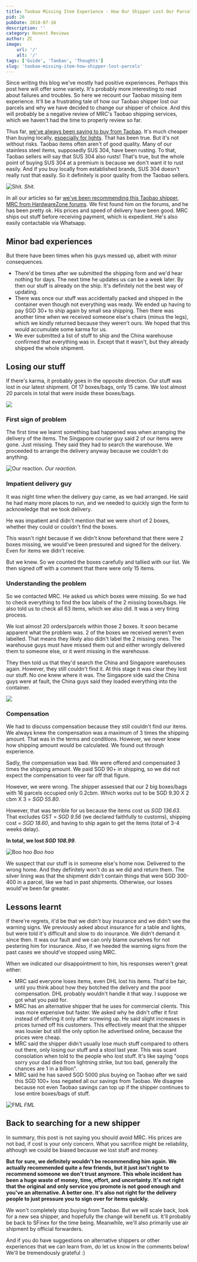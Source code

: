 ```yaml
---
title: Taobao Missing Item Experience - How Our Shipper Lost Our Parcels
pid: 26
pubDate: 2018-07-16
description: ''
category: Honest Reviews
author: ZC
image:
    url: '/'
    alt: '/'
tags: ['Guide', 'Taobao', 'Thoughts']
slug: 'taobao-missing-item-how-shipper-lost-parcels'
---
```


Since writing this blog we've mostly had positive experiences. Perhaps this post here will offer some variety. It's probably more interesting to read about failures and troubles. So here we recount our Taobao missing item experience. It'll be a frustrating tale of how our Taobao shipper lost our parcels and why we have decided to change our shipper of choice. And this will probably be a negative review of MRC's Taobao shipping services, which we haven't had the time to properly review so far.

Thus far, [we've always been saying to buy from Taobao](https://btonomics.com/shopping/should-you-buy-furniture-from-taobao-or-ikea/). It's much cheaper than buying locally, [especially for lights](https://btonomics.com/shopping/how-to-buy-lights-from-taobao/). That has been true. But it's not without risks. Taobao items often aren't of good quality. Many of our stainless steel items, supposedly SUS 304, have been rusting. To that, Taobao sellers will say that SUS 304 also rusts! That's true, but the whole point of buying SUS 304 at a premium is because we don't want it to rust easily. And if you buy locally from established brands, SUS 304 doesn't really rust that easily. So it definitely is poor quality from the Taobao sellers.

![Shit.](./images/26_tumblr_m4v5ny27QA1r0j8as1.gif) _Shit._

In all our articles so far [we've been recommending this Taobao shipper](https://btonomics.com/shopping/how-to-buy-and-ship-from-taobao-to-singapore/), [MRC from HardwareZone forums](https://forums.hardwarezone.com.sg/mass-order-corner-251/try-us-if-you-buying-huge-furniture-bulky-items-china-5673360.html). We first found him on the forums, and he has been pretty ok. His prices and speed of delivery have been good. MRC ships out stuff before receiving payment, which is expedient. He's also easily contactable via Whatsapp.

## Minor bad experiences

But there have been times when his guys messed up, albeit with minor consequences.

- There'd be times after we submitted the shipping form and we'd hear nothing for days. The next time he updates us can be a week later. By then our stuff is already on the ship. It's definitely not the best way of updating.
- There was once our stuff was accidentally packed and shipped in the container even though not everything was ready. We ended up having to pay SGD 30+ to ship again by small sea shipping. Then there was another time when we received someone else's chairs (minus the legs), which we kindly returned because they weren't ours. We hoped that this would accumulate some karma for us.
- We ever submitted a list of stuff to ship and the China warehouse confirmed that everything was in. Except that it wasn't, but they already shipped the whole shipment.

## Losing our stuff

If there's karma, it probably goes in the opposite direction. Our stuff was lost in our latest shipment. Of 17 boxes/bags, only 15 came. We lost almost 20 parcels in total that were inside these boxes/bags.

![](./images/26_its-called-karma-and-its-pronounced-ha-ha-ha-55525001.png)

### First sign of problem

The first time we learnt something bad happened was when arranging the delivery of the items. The Singapore courier guy said 2 of our items were gone. Just missing. They said they had to search the warehouse. We proceeded to arrange the delivery anyway because we couldn't do anything.

![Our reaction.](./images/26_giphy1-1.gif) _Our reaction._

### Impatient delivery guy

It was night time when the delivery guy came, as we had arranged. He said he had many more places to run, and we needed to quickly sign the form to acknowledge that we took delivery.

He was impatient and didn't mention that we were short of 2 boxes, whether they could or couldn't find the boxes.

This wasn't right because if we didn't know beforehand that there were 2 boxes missing, we would've been pressured and signed for the delivery. Even for items we didn't receive.

But we knew. So we counted the boxes carefully and tallied with our list. We then signed off with a comment that there were only 15 items.

### Understanding the problem

So we contacted MRC. He asked us which boxes were missing. So we had to check everything to find the box labels of the 2 missing boxes/bags. He also told us to check all 63 items, which we also did. It was a very tiring process.

We lost almost 20 orders/parcels within those 2 boxes. It soon became apparent what the problem was. 2 of the boxes we received weren't even labelled. That means they likely also didn't label the 2 missing ones. The warehouse guys must have missed them out and either wrongly delivered them to someone else, or it went missing in the warehouse.

They then told us that they'd search the China and Singapore warehouses again. However, they still couldn't find it. At this stage it was clear they lost our stuff. No one knew where it was. The Singapore side said the China guys were at fault, the China guys said they loaded everything into the container.

![](./images/26_giphy1-3.gif)

### Compensation

We had to discuss compensation because they still couldn't find our items. We always knew the compensation was a maximum of 3 times the shipping amount. That was in the terms and conditions. However, we never knew how shipping amount would be calculated. We found out through experience.

Sadly, the compensation was bad. We were offered and compensated 3 times the shipping amount. We paid SGD 90+ in shipping, so we did not expect the compensation to veer far off that figure.

However, we were wrong. The shipper assessed that our 2 big boxes/bags with 16 parcels occupied only 0.2cbm. Which works out to be SGD 9.30 X 2 cbm X 3 = _SGD 55.80_.

However, that was terrible for us because the items cost us _SGD 136.63_. That excludes GST = _SGD 9.56_ (we declared faithfully to customs), shipping cost = _SGD 18.60_, and having to ship again to get the items (total of 3-4 weeks delay).

**In total, we lost _SGD 108.99_**.

![Boo hoo](./images/26_tenor1.gif) _Boo hoo_

We suspect that our stuff is in someone else's home now. Delivered to the wrong home. And they definitely won't do as we did and return them. The silver lining was that the shipment didn't contain things that were SGD 300-400 in a parcel, like we had in past shipments. Otherwise, our losses would've been far greater.

## Lessons learnt

If there're regrets, it'd be that we didn't buy insurance and we didn't see the warning signs. We previously asked about insurance for a table and lights, but were told it's difficult and slow to do insurance. We didn't demand it since then. It was our fault and we can only blame ourselves for not pestering him for insurance. Also, if we heeded the warning signs from the past cases we should've stopped using MRC.

When we indicated our disappointment to him, his responses weren't great either:

- MRC said everyone loses items, even DHL lost his items. That'd be fair, until you think about how they botched the delivery and the poor compensation. DHL probably wouldn't handle it that way. I suppose we got what you paid for.
- MRC has an alternative shipper that he uses for commercial clients. This was more expensive but faster. We asked why he didn't offer it first instead of offering it only after screwing up. He said slight increases in prices turned off his customers. This effectively meant that the shipper was lousier but still the only option he advertised online, because the prices were cheap.
- MRC said the shipper didn't usually lose much stuff compared to others out there, only losing our stuff and a stool last year. This was scant consolation when told to the people who lost stuff. It's like saying "oops sorry your dad died from lightning strike, but too bad, generally the chances are 1 in a billion".
- MRC said he has saved SGD 5000 plus buying on Taobao after we said this SGD 100+ loss negated all our savings from Taobao. We disagree because not even Taobao savings can top up if the shipper continues to lose entire boxes/bags of stuff.

![FML](./images/26_giphy1-2.gif) _FML_

## Back to searching for a new shipper

In summary, this post is not saying you should avoid MRC. His prices are not bad, if cost is your only concern. What you sacrifice might be reliability, although we could be biased because we lost stuff and money.

**But for sure, we definitely wouldn't be recommending him again. We actually recommended quite a few friends, but it just isn't right to recommend someone we don't trust anymore. This whole incident has been a huge waste of money, time, effort, and uncertainty. It's not right that the original and only service you promote is not good enough and you've an alternative. A better one. It's also not right for the delivery people to just pressure you to sign over for items quickly.**

We won't completely stop buying from Taobao. But we will scale back, look for a new sea shipper, and hopefully the change will benefit us. It'll probably be back to SFinex for the time being. Meanwhile, we'll also primarily use air shipment by official forwarders.

And if you do have suggestions on alternative shippers or other experiences that we can learn from, do let us know in the comments below! We'll be tremendously grateful :)

